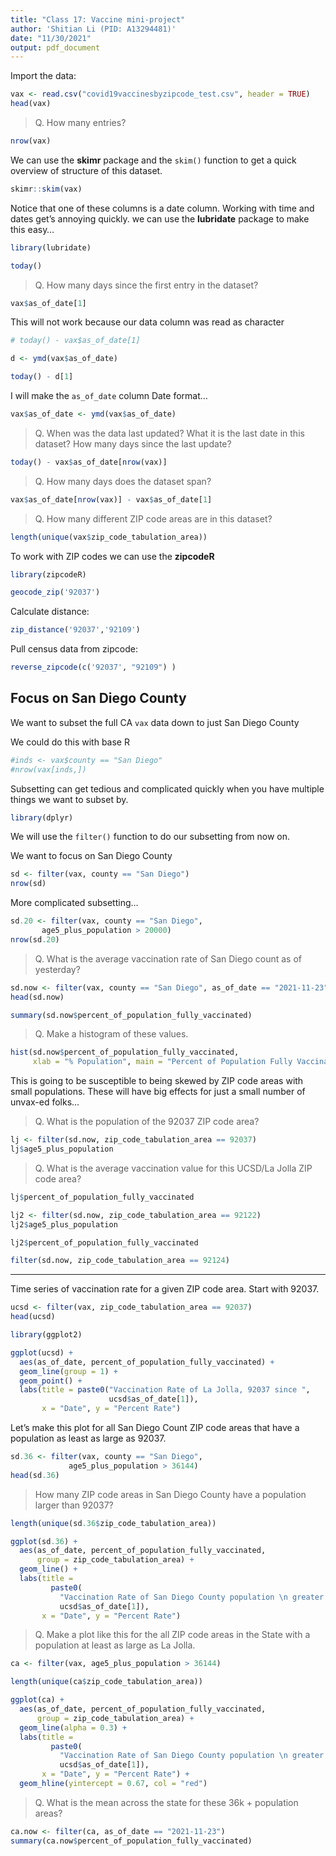 ```yaml
---
title: "Class 17: Vaccine mini-project"
author: 'Shitian Li (PID: A13294481)'
date: "11/30/2021"
output: pdf_document
---
```



Import the data:

```r
vax <- read.csv("covid19vaccinesbyzipcode_test.csv", header = TRUE)
head(vax)
```


> Q. How many entries?

```r
nrow(vax)
```

We can use the **skimr** package and the `skim()` function to get a quick overview of structure of this dataset.

```r
skimr::skim(vax)
```

Notice that one of these columns is a date column. Working with time and dates get's annoying quickly. we can use the **lubridate** package to make this easy...

```r
library(lubridate)

today()
```

> Q. How many days since the first entry in the dataset?

```r
vax$as_of_date[1]
```

This will not work because our data column was read as character
```r
# today() - vax$as_of_date[1]
```

```r
d <- ymd(vax$as_of_date)
```

```r
today() - d[1]
```

I will make the `as_of_date` column Date format...

```r
vax$as_of_date <- ymd(vax$as_of_date)
```

> Q. When was the data last updated? What it is the last date in this dataset? How many days since the last update?

```r
today() - vax$as_of_date[nrow(vax)]
```

> Q. How many days does the dataset span?

```r
vax$as_of_date[nrow(vax)] - vax$as_of_date[1]
```

> Q. How many different ZIP code areas are in this dataset?

```r
length(unique(vax$zip_code_tabulation_area))
```

To work with ZIP codes we can use the **zipcodeR**

```r
library(zipcodeR)
```

```r
geocode_zip('92037')
```

Calculate distance:
```r
zip_distance('92037','92109')
```

Pull census data from zipcode:
```r
reverse_zipcode(c('92037', "92109") )
```

## Focus on San Diego County

We want to subset the full CA `vax` data down to just San Diego County

We could do this with base R
```r
#inds <- vax$county == "San Diego"
#nrow(vax[inds,])
```

Subsetting can get tedious and complicated quickly when you have multiple things we want to subset by.

```r
library(dplyr)
```

We will use the `filter()` function to do our subsetting from now on.

We want to focus on San Diego County

```r
sd <- filter(vax, county == "San Diego")
nrow(sd)
```

More complicated subsetting...

```r
sd.20 <- filter(vax, county == "San Diego", 
       age5_plus_population > 20000)
nrow(sd.20)
```

> Q. What is the average vaccination rate of San Diego count as of yesterday?

```r
sd.now <- filter(vax, county == "San Diego", as_of_date == "2021-11-23")
head(sd.now)
```

```r
summary(sd.now$percent_of_population_fully_vaccinated)
```

> Q. Make a histogram of these values.

```r
hist(sd.now$percent_of_population_fully_vaccinated, 
     xlab = "% Population", main = "Percent of Population Fully Vaccinated")
```

This is going to be susceptible to being skewed by ZIP code areas with small populations. These will have big effects for just a small number of unvax-ed folks...

> Q. What is the population of the 92037 ZIP code area?

```r
lj <- filter(sd.now, zip_code_tabulation_area == 92037)
lj$age5_plus_population
```

> Q. What is the average vaccination value for this UCSD/La Jolla ZIP code area?

```r
lj$percent_of_population_fully_vaccinated
```

```r
lj2 <- filter(sd.now, zip_code_tabulation_area == 92122)
lj2$age5_plus_population
```

```r
lj2$percent_of_population_fully_vaccinated
```

```r
filter(sd.now, zip_code_tabulation_area == 92124)
```

--- 

Time series of vaccination rate for a given ZIP code area.
Start with 92037.

```r
ucsd <- filter(vax, zip_code_tabulation_area == 92037)
head(ucsd)
```

```r
library(ggplot2)

ggplot(ucsd) + 
  aes(as_of_date, percent_of_population_fully_vaccinated) + 
  geom_line(group = 1) + 
  geom_point() + 
  labs(title = paste0("Vaccination Rate of La Jolla, 92037 since ", 
                      ucsd$as_of_date[1]),
       x = "Date", y = "Percent Rate")
```

Let's make this plot for all San Diego Count ZIP code areas that have a population as least as large as 92037.

```r
sd.36 <- filter(vax, county == "San Diego", 
             age5_plus_population > 36144)
head(sd.36)
```

> How many ZIP code areas in San Diego County have a population larger than 92037?

```r
length(unique(sd.36$zip_code_tabulation_area))
```

```r
ggplot(sd.36) + 
  aes(as_of_date, percent_of_population_fully_vaccinated, 
      group = zip_code_tabulation_area) + 
  geom_line() + 
  labs(title = 
         paste0(
           "Vaccination Rate of San Diego County population \n greater than zipcode 92037 since ", 
           ucsd$as_of_date[1]),
       x = "Date", y = "Percent Rate")
```

> Q. Make a plot like this for the all ZIP code areas in the State with a population at least as large as La Jolla.

```r
ca <- filter(vax, age5_plus_population > 36144)
```

```r
length(unique(ca$zip_code_tabulation_area))
```

```r
ggplot(ca) + 
  aes(as_of_date, percent_of_population_fully_vaccinated, 
      group = zip_code_tabulation_area) + 
  geom_line(alpha = 0.3) + 
  labs(title = 
         paste0(
           "Vaccination Rate of San Diego County population \n greater than zipcode 92037 since ", 
           ucsd$as_of_date[1]),
       x = "Date", y = "Percent Rate") + 
  geom_hline(yintercept = 0.67, col = "red")
```

> Q. What is the mean across the state for these 36k + population areas?

```r
ca.now <- filter(ca, as_of_date == "2021-11-23")
summary(ca.now$percent_of_population_fully_vaccinated)
```









